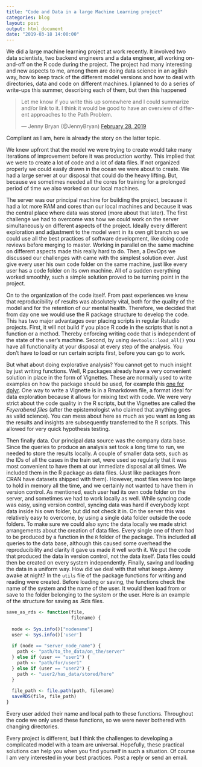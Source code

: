 ```yaml
---
title: "Code and Data in a large Machine Learning project"
categories: blog
layout: post
output: html_document
date: "2019-03-18 14:00:00"
---
```


We did a large machine learning project at work recently. It involved two data scientists, two backend engineers and a data engineer, all working on-and-off on the R code during the project. The project had many interesting and new aspects to me, among them are doing data science in an agilish way, how to keep track of the different model versions and how to deal with directories, data and code on different machines. I planned to do a series of write-ups this summer, describing each of them, but then this happened 

<blockquote class="twitter-tweet" data-lang="en"><p lang="en" dir="ltr">Let me know if you write this up somewhere and I could summarize and/or link to it. I think it would be good to have an overview of different approaches to the Path Problem.</p>&mdash; Jenny Bryan (@JennyBryan) <a href="https://twitter.com/JennyBryan/status/1101158865897283585?ref_src=twsrc%5Etfw">February 28, 2019</a></blockquote>
<script async src="https://platform.twitter.com/widgets.js" charset="utf-8"></script>


Compliant as I am, here is already the story on the latter topic.

We knew upfront that the model we were trying to create would take many iterations of improvement before it was production worthy. This implied that we were to create a lot of code and a lot of data files. If not organized properly we could easily drawn in the ocean we were about to create. We had a large server at our disposal that could do the heavy lifting. But, because we sometimes needed all the cores for training for a prolonged period of time we also worked on our local machines.

The server was our principal machine for building the project, because it had a lot more RAM and cores than our local machines and because it was the central place where data was stored (more about that later). The first challenge we had to overcome was how we could work on the server simultaneously on different aspects of the project. Ideally every different exploration and adjustment to the model went in its own git branch so we could use all the best practices of software development, like doing code reviews before merging to master. Working in parallel on the same machine on different aspects made this really hard to do. Then, a DevOps we discussed our challenges with came with the simplest solution ever. Just give every user his own code folder on the same machine, just like every user has a code folder on its own machine. All of a sudden everything worked smoothly, such a simple solution proved to be turning point in the project.

On to the organization of the code itself. From past experiences we knew that reproducibility of results was absolutely vital, both for the quality of the model and for the retention of our mental health. Therefore, we decided that from day one we would use the R package structure to develop the code. This has two major advantages over placing scripts in regular Rstudio projects. First, it will not build if you place R code in the scripts that is not a function or a method. Thereby enforcing writing code that is independent of the state of the user's machine. Second, by using `devtools::load_all()` you have all functionality at your disposal at every step of the analysis. You don't have to load or run certain scripts first, before you can go to work.

But what about doing explorative analysis? You cannot get to much insight by just writing functions. Well, R packages already have a very convenient solution in place in the form of Vignettes. These are normally used to write examples on how the package should be used, for example this [one for dplyr](https://cran.r-project.org/web/packages/dplyr/vignettes/dplyr.html). One way to write a Vignette is in a Rmarkdown file, a format ideal for data exploration because it allows for mixing text with code. We were very strict about the code quality in the R scripts, but the Vignettes are called the *Feyerabend files* (after the epistemologist who claimed that anything goes as valid science). You can mess about here as much as you want as long as the results and insights are subsequently transferred to the R scripts. This allowed for very quick hypothesis testing.

Then finally data. Our principal data source was the company data base. Since the queries to produce an analysis set took a long time to run, we needed to store the results locally. A couple of smaller data sets, such as the IDs of all the cases in the train set, were used so regularly that it was most convenient to have them at our immediate disposal at all times. We included them in the R package as data files. (Just like packages from CRAN have datasets shipped with them). However, most files were too large to hold in memory all the time, and we certainly not wanted to have them in version control. As mentioned, each user had its own code folder on the server, and sometimes we had to work locally as well. While syncing code was easy, using version control, syncing data was hard if everybody kept data inside his own folder, but did not check it in. On the server this was relatively easy to overcome, by using a single data folder outside the code folders. To make sure we could also sync the data locally we made strict arrangements about the creation of data files. Every single one of them had to be produced by a function in the `R` folder of the package. This included all queries to the data base, although this caused some overhead the reproducibility and clarity it gave us made it well worth it. We put the code that produced the data in version control, not the data itself. Data files could then be created on every system independently. Finally, saving and loading the data in a uniform way. How did we deal with that what keeps Jenny awake at night? In the `utils` file of the package functions for writing and reading were created. Before loading or saving, the functions check the name of the system and the name of the user. It would then load from  or save to the folder belonging to the system or the user. Here is an example of the structure for saving as .Rds files.

```r
save_as_rds <- function(file, 
                        filename) {
  
  node <- Sys.info()["nodename"]
  user <- Sys.info()['user']
  
  if (node == "server_node_name") {
    path <- "path/to_the_data/on_the/server"
  } else if (user == "user1") {
    path <- "path/for/user1"
  } else if (user == "user2") {
    path <- "user2/has_data/stored/here"
  }
  
  file_path <- file.path(path, filename)
  saveRDS(file, file_path)
}
```

Every user added their name and local path to these functions. Throughout the code we only used these functions, so we were never bothered with changing directories.

Every project is different, but I think the challenges to developing a complicated model with a team are universal. Hopefully, these practical solutions can help you when you find yourself in such a situation. Of course I am very interested in your best practices. Post a reply or send an email.
